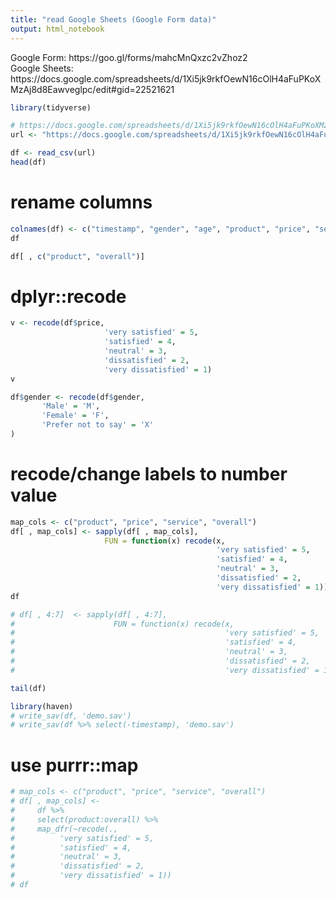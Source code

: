 ```yaml
---
title: "read Google Sheets (Google Form data)"
output: html_notebook
---
```


Google Form: https://goo.gl/forms/mahcMnQxzc2vZhoz2  
Google Sheets: https://docs.google.com/spreadsheets/d/1Xi5jk9rkfOewN16cOlH4aFuPKoXMzAj8d8Eawveglpc/edit#gid=22521621

```r
library(tidyverse)
```

```r
# https://docs.google.com/spreadsheets/d/1Xi5jk9rkfOewN16cOlH4aFuPKoXMzAj8d8Eawveglpc/edit#gid=22521621
url <- "https://docs.google.com/spreadsheets/d/1Xi5jk9rkfOewN16cOlH4aFuPKoXMzAj8d8Eawveglpc/export?format=csv&gid=22521621"

df <- read_csv(url)
head(df)
```

# rename columns
```r
colnames(df) <- c("timestamp", "gender", "age", "product", "price", "service", "overall")
df
```

```r
df[ , c("product", "overall")]
```

# dplyr::recode
```r
v <- recode(df$price, 
                     'very satisfied' = 5, 
                     'satisfied' = 4, 
                     'neutral' = 3, 
                     'dissatisfied' = 2, 
                     'very dissatisfied' = 1)
v
```

```r
df$gender <- recode(df$gender, 
       'Male' = 'M',
       'Female' = 'F',
       'Prefer not to say' = 'X'
)
```

# recode/change labels to number value
```r
map_cols <- c("product", "price", "service", "overall")
df[ , map_cols] <- sapply(df[ , map_cols], 
                     FUN = function(x) recode(x, 
                                              'very satisfied' = 5, 
                                              'satisfied' = 4, 
                                              'neutral' = 3, 
                                              'dissatisfied' = 2, 
                                              'very dissatisfied' = 1))
df

# df[ , 4:7]  <- sapply(df[ , 4:7], 
#                      FUN = function(x) recode(x, 
#                                               'very satisfied' = 5, 
#                                               'satisfied' = 4, 
#                                               'neutral' = 3, 
#                                               'dissatisfied' = 2, 
#                                               'very dissatisfied' = 1))
```

```r
tail(df)
```

```r
library(haven)
# write_sav(df, 'demo.sav')
# write_sav(df %>% select(-timestamp), 'demo.sav')
```

# use purrr::map
```r
# map_cols <- c("product", "price", "service", "overall")
# df[ , map_cols] <- 
#     df %>% 
#     select(product:overall) %>%
#     map_dfr(~recode(., 
#          'very satisfied' = 5, 
#          'satisfied' = 4, 
#          'neutral' = 3, 
#          'dissatisfied' = 2, 
#          'very dissatisfied' = 1))
# df
```


